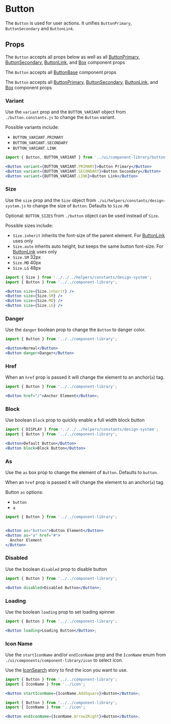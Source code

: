 
# Button

The `Button` is used for user actions. It unifies `ButtonPrimary`, `ButtonSecondary` and `ButtonLink`.

<Canvas>
  <Story id="components-componentlibrary-button--default-story" />
</Canvas>

## Props

The `Button` accepts all props below as well as all [ButtonPrimary](/docs/components-componentlibrary-buttonprimary--default-story), [ButtonSecondary](/docs/components-componentlibrary-buttonsecondary--default-story), [ButtonLink](/docs/components-componentlibrary-buttonlink--default-story), and [Box](/docs/components-ui-box--default-story#props) component props

<ArgsTable of={Button} />

The `Button` accepts all [ButtonBase](/docs/components-componentlibrary-buttonbase--default-story#props) component props

<ArgsTable of={ButtonBase} />

The `Button` accepts all [ButtonPrimary](/docs/components-componentlibrary-buttonprimary--default-story), [ButtonSecondary](/docs/components-componentlibrary-buttonsecondary--default-story), [ButtonLink](/docs/components-componentlibrary-buttonlink--default-story), and [Box](/docs/components-ui-box--default-story#props) component props

<ArgsTable of={ButtonLink} />

### Variant

Use the `variant` prop and the `BUTTON_VARIANT` object from `./button.constants.js` to change the `Button` variant.

Possible variants include:

- `BUTTON_VARIANT.PRIMARY`
- `BUTTON_VARIANT.SECONDARY`
- `BUTTON_VARIANT.LINK`

<Canvas>
  <Story id="components-componentlibrary-button--variant" />
</Canvas>

```jsx
import { Button, BUTTON_VARIANT } from '../ui/component-library/button';

<Button variant={BUTTON_VARIANT.PRIMARY}>Button Primary</Button>
<Button variant={BUTTON_VARIANT.SECONDARY}>Button Secondary</Button>
<Button variant={BUTTON_VARIANT.LINK}>Button Link</Button>
```

### Size

Use the `size` prop and the `Size` object from `./ui/helpers/constants/design-system.js` to change the size of `Button`. Defaults to `Size.MD`

Optional: `BUTTON_SIZES` from `./button` object can be used instead of `Size`.

Possible sizes include:

- `Size.inherit` inherits the font-size of the parent element. For [ButtonLink](/docs/components-componentlibrary-buttonlink--default-story) uses only
- `Size.auto` inherits auto height, but keeps the same button font-size. For [ButtonLink](/docs/components-componentlibrary-buttonlink--default-story) uses only
- `Size.SM` 32px
- `Size.MD` 40px
- `Size.LG` 48px

<Canvas>
  <Story id="components-componentlibrary-button--size-story" />
</Canvas>

```jsx
import { Size } from '../../../helpers/constants/design-system';
import { Button } from '../../component-library';

<Button size={Size.inherit} />
<Button size={Size.SM} />
<Button size={Size.MD} />
<Button size={Size.LG} />
```

### Danger

Use the `danger` boolean prop to change the `Button` to danger color.

<Canvas>
  <Story id="components-componentlibrary-button--danger" />
</Canvas>

```jsx
import { Button } from '../../component-library';

<Button>Normal</Button>
<Button danger>Danger</Button>
```

### Href

When an `href` prop is passed it will change the element to an anchor(`a`) tag.

<Canvas>
  <Story id="components-componentlibrary-button--href" />
</Canvas>

```jsx
import { Button } from '../../component-library';

<Button href="/">Anchor Element</Button>;
```

### Block

Use boolean `block` prop to quickly enable a full width block button

<Canvas>
  <Story id="components-componentlibrary-button--block" />
</Canvas>

```jsx
import { DISPLAY } from '../../../helpers/constants/design-system';
import { Button } from '../../component-library';

<Button>Default Button</Button>
<Button block>Block Button</Button>
```

### As

Use the `as` box prop to change the element of `Button`. Defaults to `button`.

When an `href` prop is passed it will change the element to an anchor(`a`) tag.

Button `as` options:

- `button`
- `a`

<Canvas>
  <Story id="components-componentlibrary-button--as" />
</Canvas>

```jsx
import { Button } from '../../component-library';


<Button as="button">Button Element</Button>
<Button as="a" href="#">
  Anchor Element
</Button>
```

### Disabled

Use the boolean `disabled` prop to disable button

<Canvas>
  <Story id="components-componentlibrary-button--disabled" />
</Canvas>

```jsx
import { Button } from '../../component-library';

<Button disabled>Disabled Button</Button>;
```

### Loading

Use the boolean `loading` prop to set loading spinner

<Canvas>
  <Story id="components-componentlibrary-button--loading" />
</Canvas>

```jsx
import { Button } from '../../component-library';

<Button loading>Loading Button</Button>;
```

### Icon Name

Use the `startIconName` and/or `endIconName` prop and the `IconName` enum from `./ui/components/component-library/icon` to select icon.

Use the [IconSearch](/story/components-componentlibrary-icon--default-story) story to find the icon you want to use.

<Canvas>
  <Story id="components-componentlibrary-button--start-icon-name" />
</Canvas>

```jsx
import { Button } from '../../component-library';
import { IconName } from '../icon';

<Button startIconName={IconName.AddSquare}>Button</Button>;
```

<Canvas>
  <Story id="components-componentlibrary-button--end-icon-name" />
</Canvas>

```jsx
import { Button } from '../../component-library';
import { IconName } from '../icon';

<Button endIconName={IconName.Arrow2Right}>Button</Button>;
```
